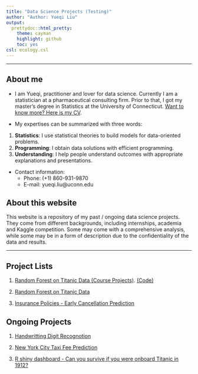 ```yaml
---
title: "Data Science Projects (Testing)"
author: "Author: Yueqi Liu"
output:
  prettydoc::html_pretty:
    theme: cayman
    highlight: github
    toc: yes
csl: ecology.csl
---
```


--------------

## About me

* I am Yueqi, practitioner and lover for data science. Currently I am a statistician at a pharmaceutical consulting firm. Prior to that, I got my master's degree in Statistics at the University of Connecticut. [Want to know more? Here is my CV](Resume.pdf). 

* My expertises can be summarized with three words:   
1. **Statistics**: I use statistical theories to build models for data-oriented problems.
2. **Programming**: I obtain data solutions with efficient programming.
3. **Understanding**: I help people understand outcomes with appropriate explanations and presentations. 

* Contact information:
    + Phone: (+1) 860-931-9870
    + E-mail: yueqi.liu@uconn.edu 
    
## About this website

This website is a repository of my past / ongoing data science projects. They come from different backgrounds, including internships, academia and Kaggle competition. Some may come with a comprehensive analysis, while some may be in a form of description due to the confidentiality of the data and results.       

----------

## Project Lists

1. [Random Forest on Titanic Data (Course Projects)](Predictive_Model_on_Titanic/Titanic.html). [(Code)](Predictive_Model_on_Titanic/Titanic.Rmd)

2. [Random Forest on Titanic Data]()

3. [Insurance Policies - Early Cancellation Prediction]()


## Ongoing Projects

1. [Handwritting Digit Recognotion]()

2. [New York City Taxi Fee Prediction]()

3. [R shiny dashboard - Can you survive if you were onboard Titanic in 1912?]()


